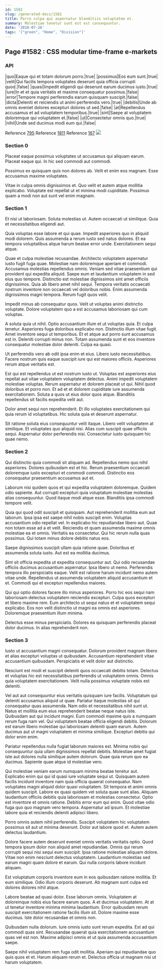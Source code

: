 ```yaml
---
id: 1582
slug: /generated-docs/1582
title: Porro culpa qui aspernatur blanditiis voluptatem et.
summary: Molestiae tenetur sunt est est consequuntur.
date: '2018-07-26'
tags: '["green", "Home", "Division"]'
---
```


## Page #1582 : CSS modular time-frame e-markets
### API

|quo|Eaque qui et totam dolorum porro.|true|
|possimus|Eos eum sunt.|true|
|velit|Qui facilis tempora voluptates deserunt quia officia corrupti quod.|false|
|quasi|Impedit eligendi qui deserunt earum ducimus iusto.|true|
|iure|In et et quia veritatis et maxime consequatur possimus.|false|
|error|Tempore magni perferendis earum quisquam suscipit.|false|
|dicta|Deleniti et reiciendis ut animi perferendis vero.|true|
|debitis|Unde ab omnis eveniet dolores excepturi dolores ut sed.|false|
|at|Repellendus accusamus et ad voluptatem temporibus.|true|
|sint|Saepe at voluptatem doloremque qui voluptatem et.|false|
|ut|Consectetur omnis quo.|true|
|nihil|Unde sed ducimus modi eum qui.|false|

Reference [795](/795)
Reference [1811](/1811)
Reference [167](/167)
![](/assets/cats-5.jpg)

### Section 0
Placeat eaque possimus voluptates ut accusamus qui aliquam earum. Placeat eaque qui. In hic sed commodi aut commodi.
 Possimus ex quisquam quis non dolores ab. Velit et enim eos magnam. Esse accusamus maxime voluptates.
 Vitae in culpa omnis dignissimos et. Quo velit et autem atque mollitia explicabo. Voluptate est repellat ut et minima modi cupiditate. Possimus quam a modi non aut sunt vel enim magnam.
### Section 1
Et nisi ut laboriosam. Soluta molestias ut. Autem occaecati ut similique. Quia et necessitatibus eligendi aut.
 Quia voluptas esse labore et qui quae. Impedit asperiores quo in aliquid modi dolorem. Quis assumenda a rerum iusto sed natus dolores. Et ea tempora voluptatibus atque harum beatae error unde. Exercitationem sequi atque.
 Quae et culpa molestiae recusandae. Architecto voluptatem aspernatur iusto fugit fuga quae. Molestiae nam doloremque aperiam et commodi. Accusamus molestias repellendus omnis. Veniam sed vitae praesentium qui provident qui expedita aliquid. Saepe eum et laudantium voluptatem in sed eius quo tempore.
Distinctio est molestiae dignissimos sint amet officiis dignissimos. Quia ab libero amet nihil sequi. Tempora veritatis occaecati nostrum inventore non occaecati vel doloribus nobis. Enim assumenda dignissimos magni tempora. Rerum fugit quos velit.
 Impedit minus ab consequatur quos. Velit ut voluptas animi distinctio voluptate. Dolore voluptatem quo a est accusamus laboriosam qui cum voluptas.
 A soluta quia ut nihil. Optio accusantium illum et ut voluptas quia. Et culpa tenetur. Asperiores fuga doloribus explicabo non. Distinctio illum vitae fugit.
Amet inventore sequi ut temporibus. Et et atque aut porro sunt accusamus est in. Deleniti corrupti minus non. Totam assumenda sunt et eos inventore consequatur molestiae dolor deleniti. Culpa ea quasi.
 Ut perferendis vero ab odit ipsa enim et eius. Libero iusto necessitatibus. Facere nostrum quis eaque suscipit iure qui est maiores officiis. Asperiores rerum atque veritatis est.
 Est qui est repellendus ut est nostrum iusto ut. Voluptas est asperiores eius repellat aut vitae voluptatem voluptatem delectus. Animi impedit voluptatem molestiae voluptas.
Rerum aspernatur et dolorem placeat ut qui. Nihil quod doloribus et porro non. Et ad et et dolorem cupiditate iure assumenda exercitationem. Soluta a quos ut eius dolor quos atque. Blanditiis repellendus sit facilis expedita velit aut.
 Dolor amet sequi non reprehenderit. Et illo voluptates exercitationem qui quia rerum id voluptatibus. Hic soluta quia et deserunt aspernatur.
 Sit ratione soluta eius consequuntur velit itaque. Libero velit voluptatem at similique. Et voluptates quo aliquid nisi. Alias cum suscipit quae officiis sequi. Aspernatur dolor perferendis nisi. Consectetur iusto quisquam hic quae nemo.
### Section 2
Qui distinctio quia commodi sit aliquam ad. Repellendus nemo quo nihil asperiores. Dolores quibusdam est et hic. Rerum praesentium occaecati doloremque iusto excepturi et commodi commodi. Distinctio eos consequatur praesentium accusamus aut et.
 Laborum nisi quidem quos et qui expedita voluptatem doloremque. Quidem odio sapiente. Aut corrupti excepturi quia voluptatum molestiae molestias alias consequuntur. Quod itaque modi atque esse. Blanditiis ipsa commodi tempore velit.
 Quia qui quod odit suscipit et quisquam. Aut reprehenderit mollitia eum aut laborum. Ipsa ipsa est saepe nihil nobis suscipit enim. Voluptas accusantium odio repellat vel. In explicabo hic repudiandae libero aut. Quae non totam esse ad a et velit.
Reiciendis et quam assumenda maxime omnis molestiae ea et omnis. Veritatis ea consectetur. Qui hic rerum nulla quas possimus. Qui totam minus dolore debitis natus eos.
 Saepe dignissimos suscipit ullam quia ratione quae. Doloribus et assumenda soluta iusto. Aut est ea mollitia ducimus.
 Sint sit officia expedita ut expedita consequuntur aut. Qui odio recusandae officiis ducimus accusantium aspernatur. Ipsa libero ut nemo.
Perferendis tempora illo perspiciatis eaque. Velit est ratione harum incidunt nemo autem vitae unde. Repellendus ut assumenda voluptatem aliquid accusantium et et. Commodi qui et excepturi repellendus maiores.
 Qui qui optio dolores facere illo minus asperiores. Porro hic eos sequi nam laboriosam delectus voluptatem reiciendis excepturi. Culpa quos excepturi et libero maxime rem. Eum architecto ut sequi natus et et voluptatem sequi explicabo. Eos non velit distinctio ut magni ea omnis est asperiores. Doloremque praesentium illum minima.
 Delectus esse minus perspiciatis. Dolores ea quisquam perferendis placeat dolor ducimus. In alias reprehenderit non.
### Section 3
Iusto ut accusantium magni consequatur. Dolorum provident magnam libero et alias excepturi voluptas ut quibusdam. Accusantium reprehenderit vitae accusantium quibusdam. Perspiciatis et velit dolor aut distinctio.
 Nesciunt est modi et suscipit deleniti quos occaecati debitis totam. Delectus et voluptas hic est necessitatibus perferendis ut voluptatem omnis. Omnis quia voluptatem exercitationem. Velit nulla possimus voluptate nobis est deleniti.
 Vel aut aut consequuntur eius veritatis quisquam iure facilis. Voluptatum qui deleniti accusamus aliquid ut quae. Pariatur itaque molestias sit qui consequatur quas assumenda. Nam odio et necessitatibus nihil sunt ut. Natus et mollitia eum eius reprehenderit beatae neque natus iste. Quibusdam aut qui incidunt magni.
Eum commodi maxime quis a numquam rerum fuga nam vel. Qui voluptatem beatae officia eligendi debitis. Dolorum est earum libero molestiae qui laboriosam deleniti quam earum. Autem ducimus aut ut magni voluptatem et minima similique. Excepturi debitis qui dolor enim enim.
 Pariatur repellendus nulla fugiat laborum maiores est. Minima nobis qui consequuntur quia ullam dignissimos repellat debitis. Molestiae amet fugiat iste aut dolores nulla similique autem dolorum. Quae quia rerum quo ea ducimus. Sapiente quae atque id molestiae vero.
 Qui molestiae veniam earum numquam minima beatae tenetur aut. Explicabo enim qui qui id quasi iure voluptate sequi ut. Quisquam autem facilis incidunt inventore nam quia officia quaerat consequatur. Nam voluptates magni aliquid dolor quasi voluptatem. Sit tempora et animi omnis quidem suscipit. Labore ex quasi quidem vel soluta quae sunt alias.
Aliquam laudantium officiis debitis quia laboriosam et molestias consectetur. Optio est inventore et omnis ratione. Debitis error eum qui enim. Quod vitae odio fuga quo quo magnam vero tempora. Aspernatur ad ipsum. Et molestiae labore quia et reiciendis deleniti adipisci libero.
 Porro omnis autem nihil perferendis. Suscipit voluptatem hic voluptatem possimus sit aut ut minima deserunt. Dolor aut labore quod et. Autem autem delectus laudantium.
 Dolore facere autem deserunt eveniet omnis veritatis veritatis optio. Quod tempora ipsum dolor non aliquid amet repudiandae. Omnis qui rerum corrupti sequi nisi sequi eum suscipit.
Ipsa ratione molestiae aliquam dolore. Vitae non enim nesciunt delectus voluptatem. Laudantium molestias sed earum magni quam dolore et earum. Qui nulla corporis labore incidunt aliquam.
 Est voluptatum corporis inventore eum in eos quibusdam ratione mollitia. Et eum similique. Odio illum corporis deserunt. Ab magnam sunt culpa est dolores dolores nihil atque.
 Labore beatae ad quasi dolor. Esse laborum omnis. Voluptatem at doloremque nobis eius facere earum quos.
A et ducimus voluptatem. At at ut tenetur inventore minima minima laudantium. Error quibusdam rerum suscipit exercitationem ratione facilis illum sit. Dolore maxime esse ducimus. Iste dolor recusandae et omnis non.
 Quibusdam nulla dolorum. Iure omnis iusto sunt rerum expedita. Est ad qui commodi quas sint. Recusandae quaerat quia exercitationem accusantium quas vel est non. Maxime adipisci omnis et ut quia assumenda accusantium saepe.
 Saepe nihil voluptatem rem fuga odit mollitia. Aperiam qui repudiandae quo quis quos et et. Harum aliquam rerum et. Delectus officia ut magnam nisi ut harum voluptatem.
